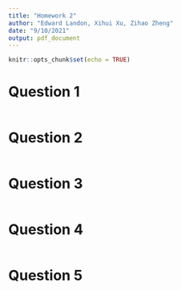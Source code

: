 ```yaml
---
title: "Homework 2"
author: "Edward Landon, Xihui Xu, Zihao Zheng"
date: "9/10/2021"
output: pdf_document
---
```


```r
knitr::opts_chunk$set(echo = TRUE)
```

# Question 1

```r

```

# Question 2

```r

```

# Question 3

```r

```

# Question 4

```r

```

# Question 5

```r

```



